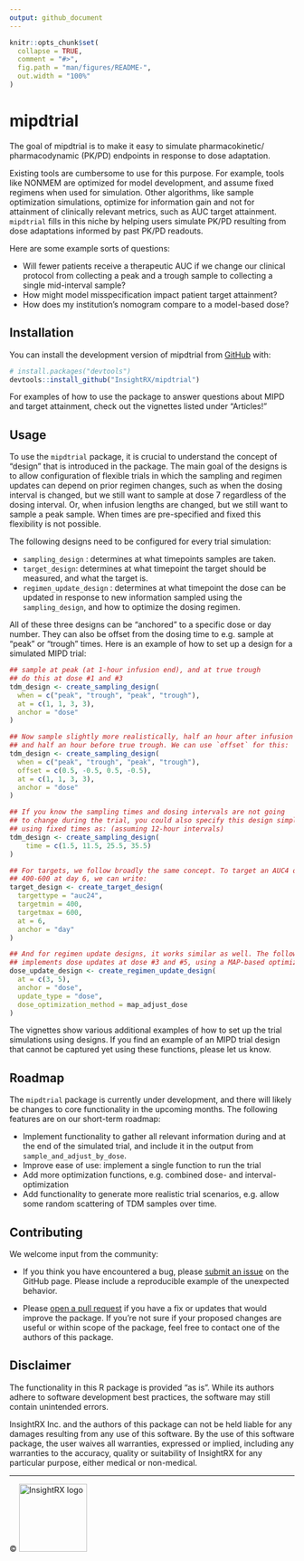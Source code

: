 ```yaml
---
output: github_document
---
```


<!-- README.md is generated from README.Rmd. Please edit that file -->

```r
knitr::opts_chunk$set(
  collapse = TRUE,
  comment = "#>",
  fig.path = "man/figures/README-",
  out.width = "100%"
)
```

# mipdtrial

<!-- badges: start -->
<!-- badges: end -->

The goal of mipdtrial is to make it easy to simulate pharmacokinetic/
pharmacodynamic (PK/PD) endpoints in response to dose adaptation.

Existing tools are cumbersome to use for this purpose. For example, tools like
NONMEM are optimized for model development, and assume fixed regimens when used
for simulation. Other algorithms, like sample optimization simulations, optimize
for information gain and not for attainment of clinically relevant metrics, such
as AUC target attainment. `mipdtrial` fills in this niche by helping users 
simulate PK/PD resulting from dose adaptations informed by past PK/PD readouts.

Here are some example sorts of questions:

* Will fewer patients receive a therapeutic AUC if we change our clinical 
protocol from collecting a peak and a trough sample to collecting a single 
mid-interval sample?
* How might model misspecification impact patient target attainment?
* How does my institution's nomogram compare to a model-based dose?

## Installation

You can install the development version of mipdtrial from [GitHub](https://github.com/) with:

```r
# install.packages("devtools")
devtools::install_github("InsightRX/mipdtrial")
```
For examples of how to use the package to answer questions about MIPD and
target attainment, check out the vignettes listed under "Articles!"

## Usage

To use the `mipdtrial` package, it is crucial to understand the concept of "design" 
that is introduced in the package. The main goal of the designs is to allow 
configuration of flexible trials in which the sampling and regimen updates can 
depend on prior regimen changes, such as when the dosing interval is changed, 
but we still want to sample at dose 7 regardless of the dosing interval. Or, 
when infusion lengths are changed, but we still want to sample a peak sample. 
When times are pre-specified and fixed this flexibility is not possible. 

The following designs need to be configured for every trial simulation:

- `sampling_design` : determines at what timepoints samples are taken.
- `target_design`: determines at what timepoint the target should be measured, 
and what the target is.
- `regimen_update_design` : determines at what timepoint the dose can be updated 
in response to new information sampled using the `sampling_design`, and how
to optimize the dosing regimen.

All of these three designs can be "anchored" to a specific dose or day number. 
They can also be offset from the dosing time to e.g. sample at "peak" or "trough" 
times. Here is an example of how to set up a design for a simulated MIPD trial:

```r
## sample at peak (at 1-hour infusion end), and at true trough
## do this at dose #1 and #3
tdm_design <- create_sampling_design(
  when = c("peak", "trough", "peak", "trough"),
  at = c(1, 1, 3, 3),
  anchor = "dose"
)

## Now sample slightly more realistically, half an hour after infusion end,
## and half an hour before true trough. We can use `offset` for this:
tdm_design <- create_sampling_design(
  when = c("peak", "trough", "peak", "trough"),
  offset = c(0.5, -0.5, 0.5, -0.5), 
  at = c(1, 1, 3, 3),
  anchor = "dose"
)

## If you know the sampling times and dosing intervals are not going 
## to change during the trial, you could also specify this design simply
## using fixed times as: (assuming 12-hour intervals)
tdm_design <- create_sampling_design(
	time = c(1.5, 11.5, 25.5, 35.5)
)

## For targets, we follow broadly the same concept. To target an AUC4 of 
## 400-600 at day 6, we can write:
target_design <- create_target_design(
  targettype = "auc24", 
  targetmin = 400,
  targetmax = 600,
  at = 6,
  anchor = "day"
)

## And for regimen update designs, it works similar as well. The following code
## implements dose updates at dose #3 and #5, using a MAP-based optimization.
dose_update_design <- create_regimen_update_design(
  at = c(3, 5),
  anchor = "dose",
  update_type = "dose",
  dose_optimization_method = map_adjust_dose
)
```

The vignettes show various additional examples of how to set up the trial 
simulations using designs. If you find an example of an MIPD trial design 
that cannot be captured yet using these functions, please let us know.

## Roadmap

The `mipdtrial` package is currently under development, and there will likely be 
changes to core functionality in the upcoming months. The following features are
on our short-term roadmap:

- Implement functionality to gather all relevant information during and at the 
end of the simulated trial, and include it in the output from `sample_and_adjust_by_dose`.
- Improve ease of use: implement a single function to run the trial
- Add more optimization functions, e.g. combined dose- and interval- optimization
- Add functionality to generate more realistic trial scenarios, e.g. allow some
random scattering of TDM samples over time.

## Contributing

We welcome input from the community:

- If you think you have encountered a bug, please [submit an issue](https://github.com/InsightRX/mipdtrial/issues) on the GitHub 
page. Please include a reproducible example of the unexpected behavior.

- Please [open a pull request](https://github.com/InsightRX/mipdtrial/pulls) if you have a fix or updates that would improve the package. If you're not sure if your proposed 
changes are useful or within  scope of the package, feel free to contact one 
of the authors of this package.

## Disclaimer

The functionality in this R package is provided "as is". While its authors 
adhere to software development best practices, the software may still contain 
unintended errors.

InsightRX Inc. and the authors of this package can not be held liable for any
damages resulting from any use of this software. By the use of this software 
package, the user waives all warranties, expressed or implied, including any 
warranties to the accuracy, quality or suitability of InsightRX for any 
particular purpose, either medical or non-medical.

---

<div align="right">
© <img src="man/figures/insightrx_logo_color.png" alt="InsightRX logo" width="120" />
</div>
